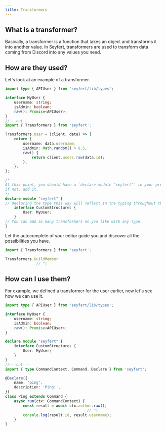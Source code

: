```yaml
---
title: Transformers
---
```


## What is a transformer?

Basically, a transformer is a function that takes an object and transforms it into another value. In Seyfert, transformers are used to transform data coming from Discord into any values you need.

## How are they used?

Let's look at an example of a transformer.

```ts twoslash
import type { APIUser } from 'seyfert/lib/types';

interface MyUser {
    username: string;
    isAdmin: boolean;
    raw(): Promise<APIUser>;
}
//---cut---
import { Transformers } from 'seyfert';

Transformers.User = (client, data) => {
    return {
        username: data.username,
        isAdmin: Math.random() > 0.5,
        raw() {
            return client.users.raw(data.id);
        },
    };
};

/*
At this point, you should have a `declare module "seyfert"` in your project, 
if not, add it.
*/
declare module "seyfert" {
// Declaring the type this way will reflect in the typing throughout the entire project.
    interface CustomStructures {
        User: MyUser;
    }
// You can add as many transformers as you like with any type.
}
```

Let the autocomplete of your editor guide you and discover all the possibilities you have.
```ts twoslash
import { Transformers } from 'seyfert';

Transformers.GuildMember
              // ^|
```

## How can I use them?

For example, we defined a transformer for the user earlier, now let's see how we can use it.
```ts twoslash
import type { APIUser } from 'seyfert/lib/types';

interface MyUser {
    username: string;
    isAdmin: boolean;
    raw(): Promise<APIUser>;
}

declare module "seyfert" {
    interface CustomStructures {
        User: MyUser;
    }
}
//---cut---
import { type CommandContext, Command, Declare } from 'seyfert';

@Declare({
    name: 'ping',
    description: 'Ping!',
})
class Ping extends Command {
    async run(ctx: CommandContext) {
        const result = await ctx.author.raw();
                                     // ^|
        console.log(result.id, result.username);
    }
}
```